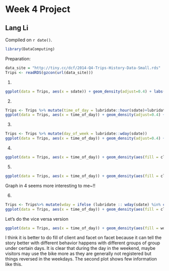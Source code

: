 # Week 4 Project

## Lang Li

<!-- leave this material as is -->
Compiled on `r date()`.

```r
library(DataComputing)
```
<!-- put your content after this line -->

Preparation:
```r
data_site = "http://tiny.cc/dcf/2014-Q4-Trips-History-Data-Small.rds"
Trips <- readRDS(gzcon(url(data_site)))
```

1. 
```r
ggplot(data = Trips, aes(x = sdate)) + geom_density(adjust=0.4) + labs(title="Trip density plot") + theme(legend.position="right") 
```

2. 
```r
Trips <- Trips %>% mutate(time_of_day = lubridate::hour(sdate)+lubridate::minute(sdate)/60)
ggplot(data = Trips, aes(x = time_of_day)) + geom_density(adjust=0.4) + labs(title="Trip density plot") + theme(legend.position="right")
```

3. 
```r
Trips <- Trips %>% mutate(day_of_week = lubridate::wday(sdate))
ggplot(data = Trips, aes(x = time_of_day)) + geom_density(adjust=0.4) + labs(title="Trip density plot") + theme(legend.position="right")+facet_wrap(~day_of_week)
```

4. 
```r
ggplot(data = Trips, aes(x = time_of_day)) + geom_density(aes(fill = client), alpha = 0.2, color = NA) + labs(title="Trip density plot") + theme(legend.position="right")+facet_wrap(~day_of_week)
```

5. 
```r
ggplot(data = Trips, aes(x = time_of_day)) + geom_density(aes(fill = client), alpha = 0.2, color = NA,position=position_stack()) + labs(title="Trip density plot") + theme(legend.position="right")+facet_wrap(~day_of_week)
```

Graph in 4 seems more interesting to me~!!

6. 
```r
Trips <- Trips%>% mutate(wday = ifelse (lubridate :: wday(sdate) %in% c(1,7),"weekend","weekday"))
ggplot(data = Trips, aes(x = time_of_day)) + geom_density(aes(fill = client), alpha = 0.2, color = NA) + labs(title="Trip density plot") + theme(legend.position="right")+facet_wrap(~wday)
```

Let's do the vice versa version
```r
ggplot(data = Trips, aes(x = time_of_day)) + geom_density(aes(fill = wday), alpha = 0.2, color = NA)+ labs(title="Trip density plot") + theme(legend.position="right")+facet_wrap(~client)
```

I think it is better to do fill of client and facet on facet because it can tell the story better with different behavior happens with different groups of group under certain days. It is clear that during the day in the weekend, maybe visitors may use the bike more as they are generally not registered but things reversed in the weekdays. The second plot shows few information like this.